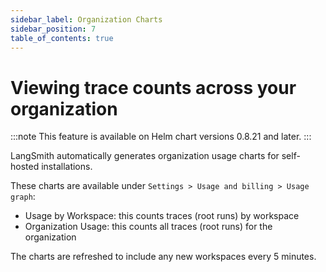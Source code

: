 ```yaml
---
sidebar_label: Organization Charts
sidebar_position: 7
table_of_contents: true
---
```


# Viewing trace counts across your organization

:::note
This feature is available on Helm chart versions 0.8.21 and later.
:::

LangSmith automatically generates organization usage charts for self-hosted installations.

These charts are available under `Settings > Usage and billing > Usage graph`:

- Usage by Workspace: this counts traces (root runs) by workspace
- Organization Usage: this counts all traces (root runs) for the organization

The charts are refreshed to include any new workspaces every 5 minutes.
